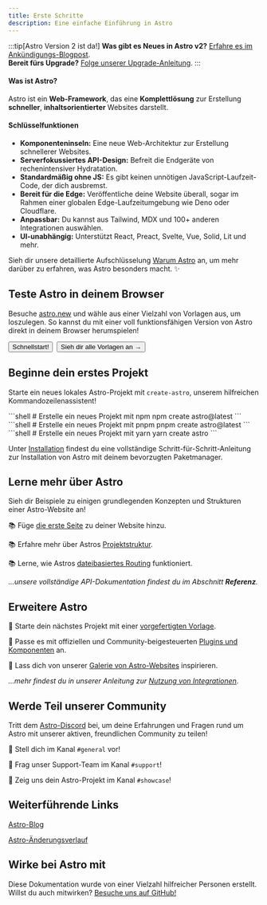 ```yaml
---
title: Erste Schritte
description: Eine einfache Einführung in Astro
---
```



:::tip[Astro Version 2 ist da!]
**Was gibt es Neues in Astro v2?** [Erfahre es im Ankündigungs-Blogpost](https://astro.build/blog/astro-2/).  
**Bereit fürs Upgrade?** [Folge unserer Upgrade-Anleitung](/de/guides/upgrade-to/v2/).
:::

#### Was ist Astro?

Astro ist ein **Web-Framework**, das eine **Komplettlösung** zur Erstellung **schneller**, **inhaltsorientierter** Websites darstellt.

#### Schlüsselfunktionen

- **Komponenteninseln:** Eine neue Web-Architektur zur Erstellung schnellerer Websites.
- **Serverfokussiertes API-Design:** Befreit die Endgeräte von rechenintensiver Hydratation.
- **Standardmäßig ohne JS:** Es gibt keinen unnötigen JavaScript-Laufzeit-Code, der dich ausbremst.
- **Bereit für die Edge:** Veröffentliche deine Website überall, sogar im Rahmen einer globalen Edge-Laufzeitumgebung wie Deno oder Cloudflare.
- **Anpassbar:** Du kannst aus Tailwind, MDX und 100+ anderen Integrationen auswählen.
- **UI-unabhängig:** Unterstützt React, Preact, Svelte, Vue, Solid, Lit und mehr.

Sieh dir unsere detaillierte Aufschlüsselung [Warum Astro](/de/concepts/why-astro/) an, um mehr darüber zu erfahren, was Astro besonders macht. ✨


## Teste Astro in deinem Browser

Besuche [astro.new](https://astro.new/) und wähle aus einer Vielzahl von Vorlagen aus, um loszulegen. So kannst du mit einer voll funktionsfähigen Version von Astro direkt in deinem Browser herumspielen!

<div style="display: flex; flex-wrap: wrap; gap: 0.5rem;">
    <Button href="https://astro.new/basics?on=stackblitz">Schnellstart!</Button>
    <Button variant="outline" href="https://astro.new/">Sieh dir alle Vorlagen an →</Button>
</div>

## Beginne dein erstes Projekt

Starte ein neues lokales Astro-Projekt mit `create-astro`, unserem hilfreichen Kommandozeilen&shy;assistent!

<PackageManagerTabs>
  <Fragment slot="npm">
  ```shell
  # Erstelle ein neues Projekt mit npm
  npm create astro@latest
  ```
  </Fragment>
  <Fragment slot="pnpm">
  ```shell
  # Erstelle ein neues Projekt mit pnpm
  pnpm create astro@latest
  ```
  </Fragment>
  <Fragment slot="yarn">
  ```shell
  # Erstelle ein neues Projekt mit yarn
  yarn create astro
  ```
  </Fragment>
</PackageManagerTabs>

Unter [Installation](/de/install/auto/) findest du eine vollständige Schritt-für-Schritt-Anleitung zur Installation von Astro mit deinem bevorzugten Paketmanager.


## Lerne mehr über Astro

Sieh dir Beispiele zu einigen grundlegenden Konzepten und Strukturen einer Astro-Website an!

📚 Füge [die erste Seite](/de/core-concepts/astro-pages/) zu deiner Website hinzu.

📚 Erfahre mehr über Astros [Projektstruktur](/de/core-concepts/project-structure/).

📚 Lerne, wie Astros [dateibasiertes Routing](/de/core-concepts/routing/) funktioniert.

*...unsere vollständige API-Dokumentation findest du im Abschnitt **Referenz**.*


## Erweitere Astro

🧰 Starte dein nächstes Projekt mit einer [vorgefertigten Vorlage](https://astro.build/themes/).

🧰 Passe es mit offiziellen und Community-beigesteuerten [Plugins und Komponenten](https://astro.build/integrations/) an.

🧰 Lass dich von unserer [Galerie von Astro-Websites](https://astro.build/showcase/) inspirieren.

*...mehr findest du in unserer Anleitung zur [Nutzung von Integrationen](/de/guides/integrations-guide/)*.



## Werde Teil unserer Community

Tritt dem [Astro-Discord](https://astro.build/chat) bei, um deine Erfahrungen und Fragen rund um Astro mit unserer aktiven, freundlichen Community zu teilen!

💬 Stell dich im Kanal `#general` vor!

💬 Frag unser Support-Team im Kanal `#support`!

💬 Zeig uns dein Astro-Projekt im Kanal `#showcase`!


## Weiterführende Links

[Astro-Blog](https://astro.build/blog/)

[Astro-Änderungsverlauf](https://github.com/withastro/astro/blob/main/packages/astro/CHANGELOG.md)

## Wirke bei Astro mit

Diese Dokumentation wurde von einer Vielzahl hilfreicher Personen erstellt. Willst du auch mitwirken? [Besuche uns auf GitHub!](https://github.com/withastro/docs)

<ContributorList githubRepo="withastro/docs" />
